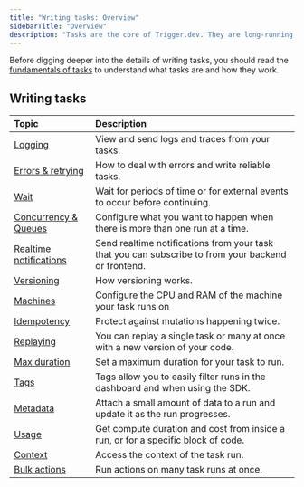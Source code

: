 ```yaml
---
title: "Writing tasks: Overview"
sidebarTitle: "Overview"
description: "Tasks are the core of Trigger.dev. They are long-running processes that are triggered by events."
---
```



Before digging deeper into the details of writing tasks, you should read the [fundamentals of tasks](/tasks/overview) to understand what tasks are and how they work.

## Writing tasks

| Topic                                        | Description                                                                                         |
| :------------------------------------------- | :-------------------------------------------------------------------------------------------------- |
| [Logging](/logging)                          | View and send logs and traces from your tasks.                                                      |
| [Errors & retrying](/errors-retrying)        | How to deal with errors and write reliable tasks.                                                   |
| [Wait](/wait)                                | Wait for periods of time or for external events to occur before continuing.                         |
| [Concurrency & Queues](/queue-concurrency)   | Configure what you want to happen when there is more than one run at a time.                        |
| [Realtime notifications](/realtime/overview) | Send realtime notifications from your task that you can subscribe to from your backend or frontend. |
| [Versioning](/versioning)                    | How versioning works.                                                                               |
| [Machines](/machines)                        | Configure the CPU and RAM of the machine your task runs on                                          |
| [Idempotency](/idempotency)                  | Protect against mutations happening twice.                                                          |
| [Replaying](/replaying)                      | You can replay a single task or many at once with a new version of your code.                       |
| [Max duration](/runs/max-duration)           | Set a maximum duration for your task to run.                                                        |
| [Tags](/tags)                                | Tags allow you to easily filter runs in the dashboard and when using the SDK.                       |
| [Metadata](/runs/metadata)                   | Attach a small amount of data to a run and update it as the run progresses.                         |
| [Usage](/run-usage)                          | Get compute duration and cost from inside a run, or for a specific block of code.                   |
| [Context](/context)                          | Access the context of the task run.                                                                 |
| [Bulk actions](/bulk-actions)                | Run actions on many task runs at once.                                                              |

<ExamplesCards />
